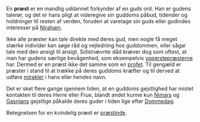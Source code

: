 {{title:Præst}}
{{author:Laura Holmegaard}}
{{timestamp:2009-09-18T15:03:24Z}}
{{copyright:Præst}}
En '''præst''' er en mandlig uddannet forkynder af en guds ord. Han er gudens talerør, og det er hans pligt at videregive sin guddoms påbud, tidender og holdninger til resten af verden, foruden at varetage sin guds eller gudindes interesser på [[Niraham]].

Ikke alle præster kan tale direkte med deres gud, men nogle få meget stærke individer kan søge råd og vejledning hos guddommen, eller sågar tale med den ansigt til ansigt. Sidstnævnte dåd kræver dog som oftest, at man har gudens særlige bevågenhed, som eksempelvis [[ypperstepræst|ypperstepræsterne]] har. Dermed er en præst ikke det samme som en [[profet]].
Til gengæld er præster i stand til at trække på deres guddoms kræfter og til derved at udføre [[mirakel|mirakler]] i hans eller hendes navn.

Det er sket flere gange igennem tiden, at en guddoms gejstlighed har mistet kontakten til deres Herre eller Frue, blandt andet kunne kun [[Nimar|Nimars]] og [[Gasnian|Gasnians]] gejstlige påkalde deres guder i tiden lige efter [[Dommedag]].

Betegnelsen for en kvindelig præst er [[præstinde]].